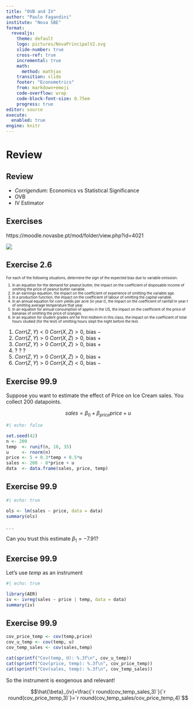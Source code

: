 ```yaml
---
title: "OVB and IV"
author: "Paulo Fagandini"
institute: "Nova SBE"
format: 
  revealjs:
    theme: default
    logo: pictures/NovaPrincipalV2.svg
    slide-number: true
    cross-ref: true
    incremental: true
    math: 
      method: mathjax
    transition: slide
    footer: "Econometrics"
    from: markdown+emoji
    code-overflow: wrap
    code-block-font-size: 0.75em
    progress: true
editor: source
execute:
  enabled: true
engine: knitr
---
```


# Review

## Review

* *Corrigendum*: Economics vs Statistical Significance
* OVB
* IV Estimator

## Exercises

https://moodle.novasbe.pt/mod/folder/view.php?id=4021

![](pictures/qr_code.svg)

<div style="font-size: 70%;">
</div>

## Exercise 2.6
<div style="font-size: 70%;">
For each of the following situations, determine the sign of the expected bias due to variable omission:


1. In an equation for the demand for peanut butter, the impact on the coefficient of disposable income of omitting the price of peanut butter variable.
2. In an earnings equation, the impact on the coefficient of experience of omitting the variable age.
3. In a production function, the impact on the coefficient of labour of omitting the capital variable.
4. In an annual equation for corn yields per acre (in year $t$), the impact on the coefficient of rainfall in year $t$ of omitting average temperature that year.
5. In an equation for annual consumption of apples in the US, the impact on the coefficient of the price of bananas of omitting the price of oranges.
6. In an equation for student grades ont he first midterm in this class, the impact on the coefficient of total hours studied (for the test) of omitting hours slept the night before the test.

</div>

::: {.notes}
1. $Corr(Z,Y)<0$ $Corr(X,Z)>0$, bias $-$
2. $Corr(Z,Y)>0$ $Corr(X,Z)>0$, bias $+$
3. $Corr(Z,Y)>0$ $Corr(X,Z)>0$, bias $+$
4. ? ? ?
5. $Corr(Z,Y)>0$ $Corr(X,Z)>0$, bias $+$
6. $Corr(Z,Y)>0$ $Corr(X,Z)<0$, bias $-$
:::


## Exercise 99.9

Suppose you want to estimate the effect of Price on Ice Cream sales. You collect 200 datapoints.

$$
sales = \beta_0 + \beta_{price} price + u
$$

```r
#| echo: false

set.seed(42)
n <- 200
temp  <- runif(n, 10, 35)
u     <- rnorm(n)
price <- 5 + 0.3*temp + 0.5*u
sales <- 200 - 8*price + u
data  <- data.frame(sales, price, temp)
```

## Exercise 99.9

```r
#| echo: true

ols <- lm(sales ~ price, data = data)
summary(ols)
```

. . .

Can you trust this estimate $\beta_1=-7.91$?

## Exercise 99.9

Let's use $temp$ as an instrument
```r
#| echo: true

library(AER)
iv <- ivreg(sales ~ price | temp, data = data)
summary(iv)
```

## Exercise 99.9

```r
cov_price_temp <- cov(temp,price)
cov_u_temp <- cov(temp, u)
cov_temp_sales <- cov(sales,temp)

cat(sprintf("Cov(temp, U): %.3f\n", cov_u_temp))
cat(sprintf("Cov(price, temp): %.3f\n", cov_price_temp))
cat(sprintf("Cov(sales, temp): %.3f\n", cov_temp_sales))
```

So the instrument is exogenous and relevant!

$$\hat{\beta}_{iv}=\frac{`r round(cov_temp_sales,3)`}{`r round(cov_price_temp,3)`}=`r round(cov_temp_sales/cov_price_temp,4)`$$
